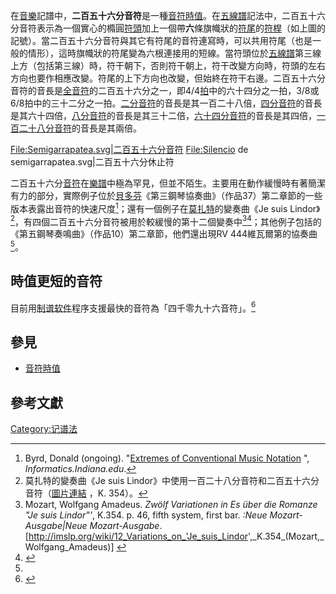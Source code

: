 在[[音樂|音樂]]記譜中，'''二百五十六分音符'''是一種[[音符時值|音符時值]]。在[[五線譜|五線譜]]記法中，二百五十六分音符表示為一個實心的橢圓[[符頭|符頭]]加上一個帶'''六'''條旗幟狀的[[符尾|符尾]]的[[符桿|符桿]]（如上圖的記號）。當二百五十六分音符與其它有符尾的音符連寫時，可以共用符尾（也是一般的情形），這時旗幟狀的符尾變為六根連接用的短線。當符頭位於[[五線譜|五線譜]]第三線上方（包括第三線）時，符干朝下，否則符干朝上，符干改變方向時，符頭的左右方向也要作相應改變。符尾的上下方向也改變，但始終在符干右邊。二百五十六分音符的音長是[[全音符|全音符]]的二百五十六分之一，即4/4[[拍|拍]]中的六十四分之一拍，3/8或6/8拍中的三十二分之一拍。[[二分音符|二分音符]]的音長是其一百二十八倍，[[四分音符|四分音符]]的音長是其六十四倍，[[八分音符|八分音符]]的音長是其三十二倍，[[六十四分音符|六十四分音符]]的音長是其四倍，[[一百二十八分音符|一百二十八分音符]]的音長是其兩倍。

<gallery class="center">
File:Semigarrapatea.svg|二百五十六分音符
File:Silencio de semigarrapatea.svg|二百五十六分休止符
</gallery>

二百五十六分[[音符|音符]]在[[樂譜|樂譜]]中極為罕見，但並不陌生。主要用在動作緩慢時有著簡潔有力的部分，實際例子位於[[貝多芬|貝多芬]]《第三鋼琴協奏曲》（作品37）第二章節的一些版本表露出音符的快速尺度<ref name="CWMN">Byrd, Donald (ongoing). "[http://www.informatics.indiana.edu/donbyrd/CMNExtremes.htm Extremes of Conventional Music Notation] {{Wayback|url=http://www.informatics.indiana.edu/donbyrd/CMNExtremes.htm |date=20100308113537 }}", ''Informatics.Indiana.edu''.</ref>；還有一個例子在[[莫扎特|莫扎特]]的變奏曲《Je suis Lindor》<ref>莫扎特的變奏曲《Je suis Lindor》中使用一百二十八分音符和二百五十六分音符（[https://upload.wikimedia.org/wikipedia/en/0/0c/Mozart_256th_notes.png 圖片連結] {{Wayback|url=https://upload.wikimedia.org/wikipedia/en/0/0c/Mozart_256th_notes.png |date=20201111230439 }}，K. 354）。</ref>，有四個二百五十六分音符被用於較緩慢的第十二個變奏中<ref>Mozart, Wolfgang Amadeus. ''Zwölf Variationen in Es über die Romanze "Je suis Lindor"<nowiki>'</nowiki>'', K.354. p. 46, fifth system, first bar. '':Neue Mozart-Ausgabe|Neue Mozart-Ausgabe''. [http://imslp.org/wiki/12_Variations_on_'Je_suis_Lindor',_K.354_(Mozart,_Wolfgang_Amadeus)] {{Wayback|url=http://imslp.org/wiki/12_Variations_on_'Je_suis_Lindor',_K.354_(Mozart,_Wolfgang_Amadeus) |date=20171031110707 }}</ref><ref>{{Cite web |url=http://www.mail-archive.com/lilypond-devel@gnu.org/msg14425.html |title=存档副本 |accessdate=2015-07-08 |archive-date=2018-09-12 |archive-url=https://web.archive.org/web/20180912131042/https://www.mail-archive.com/lilypond-devel@gnu.org/msg14425.html |dead-url=no }}</ref>；其他例子包括{{le|傑拉吉斯拉夫達吉斯克|Jan Ladislav Dussek}}的《第五鋼琴奏鳴曲》（作品10）第二章節，他們還出現RV 444維瓦爾第的協奏曲<ref name="CWMN" />。

==時值更短的音符==
目前用[[制谱软件|制谱软件]]程序支援最快的音符為「四千零九十六音符」。<ref name=finale>{{Cite web |url=http://www.finalemusic.com/usermanuals/finale2012win/content/finale/STSBBDLG.htm |title=Finale User Manual: Secondary Beam Break Selection dialog box |accessdate=2015-07-08 |archive-date=2014-02-01 |archive-url=https://web.archive.org/web/20140201162251/http://www.finalemusic.com/usermanuals/finale2012win/content/finale/STSBBDLG.htm |dead-url=no }}</ref>

==參見==
*[[音符時值|音符時值]]

==參考文獻==
<references />

{{Musical note values}}

[[Category:记谱法|Category:记谱法]]